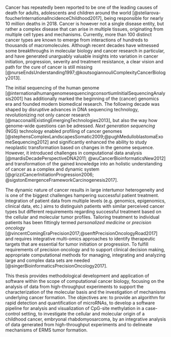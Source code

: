 Cancer has repeatedly been reported to be one of the leading causes of death for adults, adolescents and children around the world [@steliarova-foucherInternationalIncidenceChildhood2017], being responsible for nearly 10 million deaths in 2018. Cancer is however not a single disease entity, but rather a complex disease that can arise in multiple tissues, originating from multiple cell types and mechanisms. Currently, more than 100 distinct cancer types are known to emerge from interactions of hundreds to thousands of macromolecules. Although recent decades have witnessed some breakthroughs in molecular biology and cancer research in particular, and have generated unarguably valuable insights into variation in cancer initiation, progression, severity and treatment resistance, a clear vision and path for the cure of cancer is still missing [@nurseEndsUnderstanding1997;@koutsogiannouliComplexityCancerBiology2013]. 

The initial sequencing of the human genome [@internationalhumangenomesequencingconsortiumInitialSequencingAnalysis2001] has additionally marked the beginning of the (cancer) genomics era and founded modern biomedical research. The following decade was shaped by disruptive advances in DNA sequencing technology, revolutionizing not only cancer research [@macconaillExistingEmergingTechnologies2013], but also the way how genome-wide questions can be adressed. *Next generation sequencing* (NGS) technology enabled profiling of cancer genomes [@stephensComplexLandscapesSomatic2009;@pughMedulloblastomaExomeSequencing2012] and significantly enhanced the ability to study neoplastic transformation based on changes in the genome sequence. However, it introduced challenges in computational data analysis [@mardisDecadePerspectiveDNA2011; @wuCancerBioinformaticsNew2012] and transformation of the gained knowledge into an holistic understanding of cancer as a complex and dynamic system [@grizziCancerInitiationProgression2006; @sigstonEmergenceFrameworkCarcinogenesis2017].

The dynamic nature of cancer results in large intertumor heterogeneity and is one of the biggest challenges hampering successful patient treatment. Integration of patient data from multiple levels (e.g. genomics, epigenomics, clinical data, etc.) aims to distinguish patients with similar perceived cancer types but different requirements regarding successful treatment based on the cellular and molecular tumor profiles. Tailoring treatment to individual patients has been fittingly termed *personalized medicine* or *precision oncology* [@vincentComingEraPrecision2017;@senftPrecisionOncologyRoad2017] and requires integrative multi-omics approaches to identify therapeutic targets that are essential for tumor initiation or progression. To fulfill requirements of precision oncology and to support clinical decision making, appropriate computational methods for managing, integrating and analyzing large and complex data sets are needed [@singerBioinformaticsPrecisionOncology2017].

This thesis provides methodological development and application of software within the scope of computational cancer biology, focusing on the analysis of data from high-throughput experiments to support the characterization of the molecular basis and the investigation of mechanisms underlying cancer formation. The objectives are: to provide an algorithm for rapid detection and quantification of microRNAs, to develop a software pipeline for analysis and visualization of CpG-site methylation in a case-control setting, to investigate the cellular and molecular origin of a childhood cancer, embryonal rhabdomyosarcoma, by an integrative analysis of data generated from high-throughput experiments and to delineate mechanisms of ERMS tumor formation.

